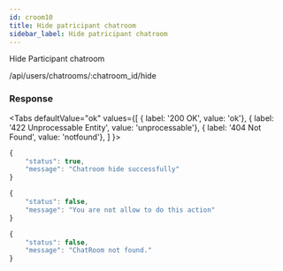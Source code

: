 ```yaml
---
id: croom10
title: Hide patricipant chatroom
sidebar_label: Hide patricipant chatroom
---
```



Hide Participant chatroom

<Endpoint req="POST">/api/users/chatrooms/:chatroom_id/hide</Endpoint>

### Response

<Tabs
defaultValue="ok"
values={[
    { label: '200 OK', value: 'ok'},
    { label: '422 Unprocessable Entity', value: 'unprocessable'},
    { label: '404 Not Found', value: 'notfound'},
]
}>
<TabItem value="ok">

```js
{
    "status": true,
    "message": "Chatroom hide successfully"
}
```
</TabItem>
<TabItem value="unprocessable">

```js
{
    "status": false,
    "message": "You are not allow to do this action"
}
```
</TabItem>
<TabItem value="notfound">

```js
{
    "status": false,
    "message": "ChatRoom not found."
}
```
</TabItem>
</Tabs>
